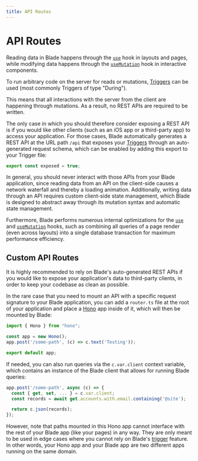 ```yaml
---
title: API Routes
---
```


# API Routes

Reading data in Blade happens through the [`use`](/hooks#use-server) hook in layouts and
pages, while modifying data happens through the [`useMutation`](/hooks#usemutation-client) hook
in interactive components.

To run arbitrary code on the server for reads or mutations, [Triggers](/models/triggers)
can be used (most commonly Triggers of type "During").

This means that all interactions with the server from the client are happening through
mutations. As a result, no REST APIs are required to be written.

The only case in which you should therefore consider exposing a REST API is if you would
like other clients (such as an iOS app or a third-party app) to access your application.
For those cases, Blade automatically generates a REST API at the URL path `/api` that
exposes your [Triggers](/models/triggers) through an auto-generated request schema, which
can be enabled by adding this export to your Trigger file:

```typescript
export const exposed = true;
```

In general, you should never interact with those APIs from your Blade application, since
reading data from an API on the client-side causes a network waterfall and thereby a
loading animation. Additionally, writing data through an API requires custom client-side
state management, which Blade is designed to abstract away through its mutation syntax
and automatic state management.

Furthermore, Blade performs numerous internal optimizations for the [`use`](/hooks#use-server)
and [`useMutation`](/hooks#usemutation-client) hooks, such as combining all queries of a
page render (even across layouts) into a single database transaction for maximum
performance efficiency.

## Custom API Routes

It is highly recommended to rely on Blade's auto-generated REST APIs if you would like
to expose your application's data to third-party clients, in order to keep your codebase
as clean as possible.

In the rare case that you need to mount an API with a specific request signature to your Blade application, you can add a `router.ts` file at the root of your application and place a [Hono](https://hono.dev) app inside of it, which will then be mounted by Blade:

```typescript
import { Hono } from "hono";

const app = new Hono();
app.post('/some-path', (c) => c.text('Testing'));

export default app;
```

If needed, you can also run queries via the `c.var.client` context variable, which contains an instance of the Blade client that allows for running Blade queries:

```typescript
app.post('/some-path', async (c) => {
  const { get, set, ... } = c.var.client;
  const records = await get.accounts.with.email.containing('@site');

  return c.json(records);
});
```

However, note that paths mounted in this Hono app cannot interface with the rest of your Blade app (like your pages) in any way. They are only meant to be used in edge cases where you cannot rely on Blade's [trigger](/models/triggers) feature. In other words, your Hono app and your Blade app are two different apps running on the same domain.